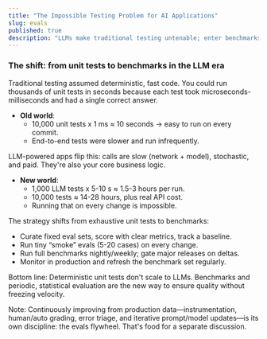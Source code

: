 ```yaml
---
title: "The Impossible Testing Problem for AI Applications"
slug: evals
published: true
description: "LLMs make traditional testing untenable; enter benchmarks."
---
```


### The shift: from unit tests to benchmarks in the LLM era

Traditional testing assumed deterministic, fast code. You could run thousands of unit tests in seconds because each test took microseconds-milliseconds and had a single correct answer.

- **Old world**:
  - 10,000 unit tests x 1 ms ≈ 10 seconds → easy to run on every commit.
  - End-to-end tests were slower and run infrequently.

LLM-powered apps flip this: calls are slow (network + model), stochastic, and paid. They're also your core business logic.

- **New world**:
  - 1,000 LLM tests x 5-10 s ≈ 1.5-3 hours per run.
  - 10,000 tests ≈ 14-28 hours, plus real API cost.
  - Running that on every change is impossible.

The strategy shifts from exhaustive unit tests to benchmarks:
- Curate fixed eval sets, score with clear metrics, track a baseline.
- Run tiny “smoke” evals (5-20 cases) on every change.
- Run full benchmarks nightly/weekly; gate major releases on deltas.
- Monitor in production and refresh the benchmark set regularly.

Bottom line: Deterministic unit tests don't scale to LLMs. Benchmarks and periodic, statistical evaluation are the new way to ensure quality without freezing velocity.

Note: Continuously improving from production data—instrumentation, human/auto grading, error triage, and iterative prompt/model updates—is its own discipline: the evals flywheel. That's food for a separate discussion.